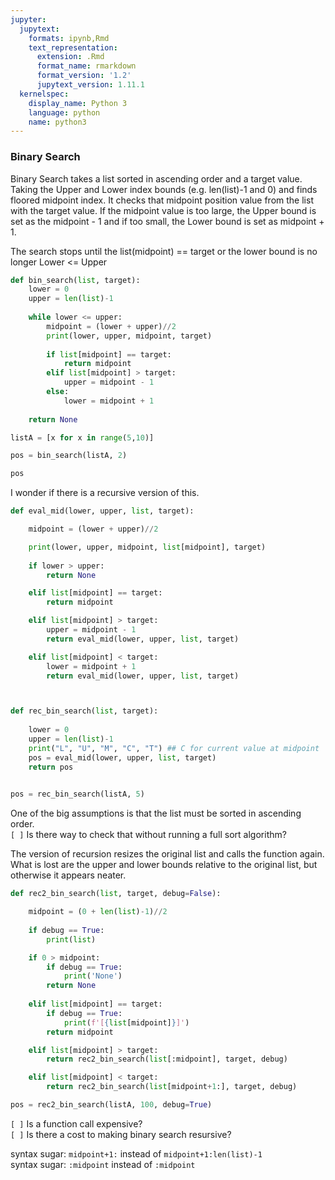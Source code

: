 ```yaml
---
jupyter:
  jupytext:
    formats: ipynb,Rmd
    text_representation:
      extension: .Rmd
      format_name: rmarkdown
      format_version: '1.2'
      jupytext_version: 1.11.1
  kernelspec:
    display_name: Python 3
    language: python
    name: python3
---
```


### Binary Search

Binary Search takes a list sorted in ascending order and a target value. Taking the Upper and Lower index bounds (e.g. len(list)-1 and 0) and finds floored midpoint index. It checks that midpoint position value from the list with the target value. If the midpoint value is too large, the Upper bound is set as the midpoint - 1 and if too small, the Lower bound is set as midpoint + 1. 

The search stops until the list(midpoint) == target or the lower bound is no longer Lower <= Upper

```python
def bin_search(list, target):
    lower = 0
    upper = len(list)-1
    
    while lower <= upper:
        midpoint = (lower + upper)//2
        print(lower, upper, midpoint, target)
        
        if list[midpoint] == target:
            return midpoint
        elif list[midpoint] > target:
            upper = midpoint - 1
        else:
            lower = midpoint + 1
            
    return None
```

```python
listA = [x for x in range(5,10)]
```

```python
pos = bin_search(listA, 2)
```

```python
pos
```

I wonder if there is a recursive version of this.

```python
def eval_mid(lower, upper, list, target):

    midpoint = (lower + upper)//2

    print(lower, upper, midpoint, list[midpoint], target)
    
    if lower > upper:
        return None

    elif list[midpoint] == target:
        return midpoint

    elif list[midpoint] > target:
        upper = midpoint - 1
        return eval_mid(lower, upper, list, target)

    elif list[midpoint] < target:
        lower = midpoint + 1
        return eval_mid(lower, upper, list, target)



def rec_bin_search(list, target):
    
    lower = 0
    upper = len(list)-1
    print("L", "U", "M", "C", "T") ## C for current value at midpoint
    pos = eval_mid(lower, upper, list, target)
    return pos
    
```

```python
pos = rec_bin_search(listA, 5)
```

One of the big assumptions is that the list must be sorted in ascending order.   
`[ ]` Is there way to check that without running a full sort algorithm? 


The version of recursion resizes the original list and calls the function again. What is lost are the upper and lower bounds relative to the original list, but otherwise it appears neater.

```python
def rec2_bin_search(list, target, debug=False):

    midpoint = (0 + len(list)-1)//2
    
    if debug == True:
        print(list)

    if 0 > midpoint:
        if debug == True:
            print('None')
        return None    
    
    elif list[midpoint] == target:
        if debug == True:
            print(f'[{list[midpoint]}]') 
        return midpoint

    elif list[midpoint] > target:
        return rec2_bin_search(list[:midpoint], target, debug)

    elif list[midpoint] < target:
        return rec2_bin_search(list[midpoint+1:], target, debug)
```

```python
pos = rec2_bin_search(listA, 100, debug=True)
```

`[ ]` Is a function call expensive?  
`[ ]` Is there a cost to making binary search resursive?  

syntax sugar: `midpoint+1:` instead of `midpoint+1:len(list)-1`  
syntax sugar: `:midpoint` instead of `:midpoint`

```python

```
